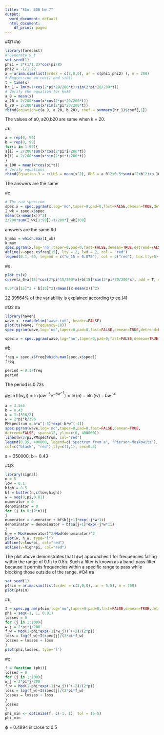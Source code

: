 ---
title: "Stor 556 hw 7"
output:
  word_document: default
  html_document:
    df_print: paged
---

#Q1
#a)
```{r}
library(forecast)
# Generate x_t
set.seed(1)
phi1 = 2*(1/1.2)*cos(pi/8)
phi2 = -1/1.22
x = arima.sim(list(order = c(2,0,0), ar = c(phi1,phi2) ), n = 200)
# Regression on cos() and sin()
t = time(x)
hr_1 = lm(x~1+cos(2*pi*20/200*t)+sin(2*pi*20/200*t))
# Verify the equation for k=20
a_0 = mean(x)
a_20 = 2/200*sum(x*cos(2*pi*20/200*t))
b_20 = 2/200*sum(x*sin(2*pi*20/200*t))
rbind(equation=c(a_0, a_20, b_20), coef = summary(hr_1)$coef[,1])
```
The values of a0, a20,b20 are same when k = 20.

#b
```{r}
a = rep(0, 99)
b = rep(0, 99)
for(i in 1:99){
a[i] = 2/200*sum(x*cos(2*pi*i/200*t))
b[i] = 2/200*sum(x*sin(2*pi*i/200*t))
}
a_100 = mean(x*cos(pi*t))
# Verify equations
rbind(Equation_3 = c(LHS = mean(x^2), RHS = a_0^2+0.5*sum(a^2+b^2)+a_100^2),Equation_4 = c(LHS = mean((x-mean(x))^2), RHS = 0.5*sum(a^2+b^2)+a_100^2))
```
The answers are the same

#c
```{r}
# The raw spectrum
spec.x = spec.pgram(x,log='no',taper=0,pad=0,fast=FALSE,demean=TRUE,detrend=FALSE)
I_wk = spec.x$spec
mean((x-mean(x))^2)
2/200*sum(I_wk[1:99])+1/200*I_wk[100]
```
answers are the same
#d
```{r}
k_max = which.max(I_wk)
k_max
spec.pgram(x,log='no',taper=0,pad=0,fast=FALSE,demean=TRUE,detrend=FALSE)
abline(v=spec.x$freq[15], lty = 2, lwd = 2, col = "red")
legend(0.1, 60, legend = c("w_15 = 0.075"), col = c("red"), box.lty=0)

```
#e

```{r}
plot.ts(x)
curve(a_0+a[15]*cos(2*pi*15/200*x)+b[15]*sin(2*pi*20/200*x), add = T, col = "red")

0.5*(a[15]^2 + b[15]^2)/mean((x-mean(x))^2)
```
22.39564% of the variability is explained according to eq.(4)

#Q2
#a
```{r}
library(haven)
wave <- read.delim("wave.txt", header=FALSE)
plot(ts(wave, frequency=10))
spec.pgram(wave,log='no',taper=0,pad=0,fast=FALSE,demean=TRUE,detrend=FALSE)

```
```{r}
spec.x = spec.pgram(wave,log='no',taper=0,pad=0,fast=FALSE,demean=TRUE,detrend=FALSE, spans=12)
```

#b
```{r}
freq = spec.x$freq[which.max(spec.x$spec)]
freq

```
```{r}
period = 0.1/freq
period
```

The period is 0.72s

#c
$\ln \left(\mathrm{I}\left(w_k\right)\right)=\ln \left(a w^{-5} e^{-b w^{-4}}\right)=\ln (a)-5 \ln (w)-b w^{-4}$
```{r}
a = 3.5e5
b = 0.43
k = 1:(396/2)
w = 2*pi*k/396
PMspectrum = a*w^(-5)*exp(-b*w^(-4))
spec.pgram(wave,log='no',taper=0,pad=0,fast=FALSE,demean=TRUE,
detrend=FALSE, spans=12, ylim=c(0, 400000))
lines(w/2/pi,PMspectrum, col="red")
legend(0.35, 400000, legend=c("Spectrum from a", "Pierson-Moskowitz"),
col=c("black", "red"),lty=c(1,1), cex=0.8)

```
a = 350000, b = 0.43

#Q3
```{r}
library(signal)
n = 5
low = 0.1
high = 0.5
bf = butter(n,c(low,high))
w = seq(0,pi,0.01)
numerator = 0
denominator = 0
for (j in 0:(2*n)){
j
numerator = numerator + bf$b[j+1]*exp(-j*w*1i)
denominator = denominator + bf$a[j+1]*exp(-j*w*1i)
}
h_w = Mod(numerator)^2/Mod(denominator)^2
plot(w, h_w, type="l")
abline(v=low*pi, col="red")
abline(v=high*pi, col="red")
```
The plot above demonstrates that h(w) approaches 1 for frequencies falling within the range of 0.1π to 0.5π. Such a filter is known as a band-pass filter because it permits frequencies within a specific range to pass while blocking those outside of the range.
#Q4
#a
```{r}
set.seed(1)
p4sim = arima.sim(list(order = c(1,0,0), ar = 0.5), n = 200)
plot(p4sim)

```
#b
```{r}
I = spec.pgram(p4sim,log='no',taper=0,pad=0,fast=FALSE,demean=TRUE,detrend=FALSE)
phi = seq(-1, 1, 0.01)
losses = 0
for (j in 1:100){
w_j = 2*pi*j/200
f_w = Mod(1-phi*exp(-1i*w_j))^(-2)/(2*pi)
loss = log(f_w)+I$spec[j]/(2*pi*f_w)
losses = losses + loss
}
plot(phi,losses, type='l')
```
#c
```{r}
f = function (phi){
losses = 0
for (j in 1:100){
w_j = 2*pi*j/200
f_w = Mod(1-phi*exp(-1i*w_j))^(-2)/(2*pi)
loss = log(f_w)+I$spec[j]/(2*pi*f_w)
losses = losses + loss
}
losses
}
phi_min <- optimize(f, c(-1, 1), tol = 1e-5)
phi_min
```

ϕ = 0.4894 is close to 0.5



